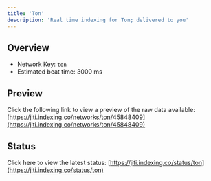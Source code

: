 ```yaml
---
title: 'Ton'
description: 'Real time indexing for Ton; delivered to you'
---
```


## Overview
- Network Key: `ton`
- Estimated beat time: 3000 ms

## Preview
Click the following link to view a preview of the raw data available: [https://jiti.indexing.co/networks/ton/45848409](https://jiti.indexing.co/networks/ton/45848409)

## Status
Click here to view the latest status: [https://jiti.indexing.co/status/ton](https://jiti.indexing.co/status/ton)
